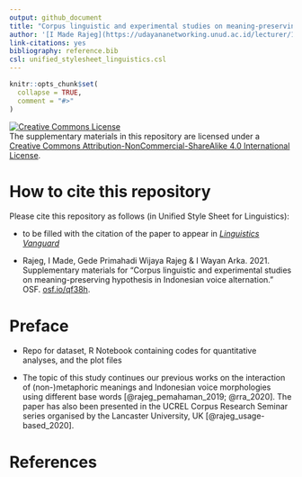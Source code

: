 ```yaml
---
output: github_document
title: "Corpus linguistic and experimental studies on meaning-preserving hypothesis in Indonesian voice alternation"
author: '[I Made Rajeg](https://udayananetworking.unud.ac.id/lecturer/1817-i-made-rajeg) <a itemprop="sameAs" content="https://orcid.org/0000-0001-8989-0203" href="https://orcid.org/0000-0001-8989-0203" target="orcid.widget" rel="noopener noreferrer" style="vertical-align:top;"><img src="https://orcid.org/sites/default/files/images/orcid_16x16.png" style="width:1em;margin-right:.5em;" alt="ORCID iD icon"></a>, [Gede Primahadi Wijaya Rajeg](https://udayananetworking.unud.ac.id/lecturer/880-gede-primahadi-wijaya-rajeg) <a itemprop="sameAs" content="https://orcid.org/0000-0002-2047-8621" href="https://orcid.org/0000-0002-2047-8621" target="orcid.widget" rel="noopener noreferrer" style="vertical-align:top;"><img src="https://orcid.org/sites/default/files/images/orcid_16x16.png" style="width:1em;margin-right:.5em;" alt="ORCID iD icon"></a>, [I Wayan Arka](https://researchers.anu.edu.au/researchers/arka-iww) <a itemprop="sameAs" content="https://orcid.org/0000-0002-2819-6186" href="https://orcid.org/0000-0002-2819-6186" target="orcid.widget" rel="noopener noreferrer" style="vertical-align:top;"><img src="https://orcid.org/sites/default/files/images/orcid_16x16.png" style="width:1em;margin-right:.5em;" alt="ORCID iD icon"></a>'
link-citations: yes
bibliography: reference.bib
csl: unified_stylesheet_linguistics.csl
---
```


<!-- README.md is generated from README.Rmd. Please edit that file -->

```r
knitr::opts_chunk$set(
  collapse = TRUE,
  comment = "#>"
)
```


<a rel="license" href="http://creativecommons.org/licenses/by-nc-sa/4.0/"><img alt="Creative Commons License" style="border-width:0" src="https://i.creativecommons.org/l/by-nc-sa/4.0/88x31.png" /></a><br />The supplementary materials in this repository are licensed under a <a rel="license" href="http://creativecommons.org/licenses/by-nc-sa/4.0/">Creative Commons Attribution-NonCommercial-ShareAlike 4.0 International License</a>.

<!-- badges: start -->
<!-- badges: end -->

# How to cite this repository

Please cite this repository as follows (in Unified Style Sheet for Linguistics):

- to be filled with the citation of the paper to appear in [*Linguistics Vanguard*](https://www.degruyter.com/journal/key/LINGVAN/html)

- Rajeg, I Made, Gede Primahadi Wijaya Rajeg & I Wayan Arka. 2021. Supplementary materials for “Corpus linguistic and experimental studies on meaning-preserving hypothesis in Indonesian voice alternation.” OSF. [osf.io/qf38h](https://osf.io/qf38h/).

# Preface

- Repo for dataset, R Notebook containing codes for quantitative analyses, and the plot files

- The topic of this study continues our previous works on the interaction of (non-)metaphoric meanings and Indonesian voice morphologies using different base words [@rajeg_pemahaman_2019; @rra_2020]. The paper has also been presented in the UCREL Corpus Research Seminar series organised by the Lancaster University, UK [@rajeg_usage-based_2020].

# References
